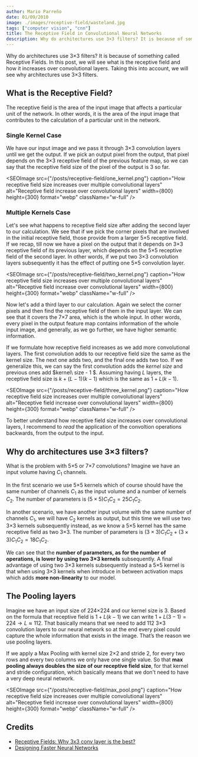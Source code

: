 ```yaml
---
author: Mario Parreño
date: 01/09/2010
image: ./images/receptive-field/wasteland.jpg
tags: ["computer vision", "cnn"]
title: The Receptive Field in Convolutional Neural Networks
description: Why do architectures use 3×3 filters? It is because of something called Receptive Fields.
---
```


Why do architectures use 3×3 filters? It is because of something called Receptive Fields.
In this post, we will see what is the receptive field and how it increases over convolutional layers.
Taking this into account, we will see why architectures use 3×3 filters.

## What is the Receptive Field?

The receptive field is the area of the input image that affects a particular unit of the network.
In other words, it is the area of the input image that contributes to the calculation of a particular unit in the network.

### Single Kernel Case
We have our input image and we pass it through 3×3 convolution layers until we get the output.
If we pick an output pixel from the output, that pixel depends on the 3×3 receptive field of the previous feature map,
so we can say that the receptive field size of the pixel of the output is 3 so far. 


<SEOImage
    src={"/posts/receptive-field/one_kernel.png"}
    caption="How receptive field size increases over multiple convolutional layers"
    alt="Receptive field increase over convolutional layers"
    width={800}
    height={300}
    format="webp"
    className="w-full"
/>

### Multiple Kernels Case
Let's see what happens to receptive field size after adding the second layer to our calculation.
We see that if we pick the corner pixels that are involved in the initial receptive field,
those provide from a larger 5×5 receptive field. If we recap,
till now we have a pixel on the output that it depends on  3×3 receptive field of its previous layer,
which depends on the 5×5 receptive field of the second layer. In other words,
if we put two 3×3 convolution layers subsequently it has the effect of putting one 5×5 convolution layer.

<SEOImage
    src={"/posts/receptive-field/two_kernel.png"}
    caption="How receptive field size increases over multiple convolutional layers"
    alt="Receptive field increase over convolutional layers"
    width={800}
    height={300}
    format="webp"
    className="w-full"
/>

Now let's add a third layer to our calculation.
Again we select the corner pixels and then find the receptive field of them in the input layer.
We can see that it covers the 7×7 area, which is the whole input.
In other words, every pixel in the output feature map contains information of the whole input image,
and generally, as we go further, we have higher semantic information.

If we formulate how receptive field increases as we add more convolutional layers.
The first convolution adds to our receptive field size the same as the kernel size.
The next one adds two, and the final one adds two too.
If we generalize this, we can say the first convolution adds the 
$kernel\  size$ and previous ones add $kernel\ size - 1 $.
Assuming having $L$ layers, the receptive field size is $k+(L-1)(k-1)$
which is the same as $1 + L(k-1)$.


<SEOImage
    src={"/posts/receptive-field/three_kernel.png"}
    caption="How receptive field size increases over multiple convolutional layers"
    alt="Receptive field increase over convolutional layers"
    width={800}
    height={300}
    format="webp"
    className="w-full"
/>

To better understand how receptive field size increases over convolutional layers,
I recommend to *read* the application of the convoltion operations backwards, from the output to the input.

## Why do architectures use 3×3 filters?

What is the problem with 5×5 or 7×7 convolutions?
Imagine we have an input volume having $C_1$ channels. 

In the first scenario we use 5×5 kernels which of course should have the same number of channels $C_1$ as the input volume and a number of kernels $C_2$. The number of parameters is $(5\times5)C_1 C_2 = 25C_1 C_2$.

In another scenario, we have another input volume with the same number of channels $C_1$, we will have $C_2$ kernels as output, but this time we will use two 3×3 kernels subsequently instead, as we know a 5×5 kernel has the same receptive field as two 3×3. The number of parameters is $(3\times3)C_1 C_2 + (3\times3)C_1 C_2 = 18C_1 C_2$.

We can see that the **number of parameters, as for the number of operations,
is lower by using two 3×3 kernels** subsequently.
A final advantage of using two 3×3 kernels subsequently instead a 5×5 kernel
is that when using 3×3 kernels when introduce in between activation maps
which adds **more non-linearity** to our model.


## The Pooling layers

Imagine we have an input size of 224×224 and our kernel size is 3.
Based on the formula that receptive field is
$1 + L(k-1)$ we can write $1+L(3-1) =224 \rightarrow L \approx 112$.
That basically means that we need to add 112 3×3 convolution layers to our neural network
so at the end every pixel could capture the whole information that exists in the image.
That’s the reason we use pooling layers.

If we apply a Max Pooling with kernel size 2×2 and stride 2,
for every two rows and every two columns we only have one single value.
So that **max pooling always doubles the size of our receptive field size**,
for that kernel and stride configuration,
which basically means that we don't need to have a very deep neural network.


<SEOImage
    src={"/posts/receptive-field/max_pool.png"}
    caption="How receptive field size increases over multiple convolutional layers"
    alt="Receptive field increase over convolutional layers"
    width={800}
    height={300}
    format="webp"
    className="w-full"
/>

## Credits

- [Receptive Fields: Why 3x3 conv layer is the best?](https://www.youtube.com/watch?v=lxpQZRvfnCc)
- [Designing Faster Neural Networks](https://medium.com/@dmangla3/designing-faster-neural-networks-e1f1dc026533)